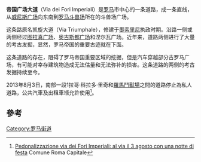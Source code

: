 '''帝国广场大道'''（Via dei Fori Imperiali）是[[罗马|罗马]]市中心的一条道路，成一条直线，从[[威尼斯广场|威尼斯广场]]向东南到[[罗马斗兽场|罗马斗兽场]]所在的斗兽场广场。

这条路原名凯旋大道（Via Triumphale），修建于[[墨索里尼|墨索里尼]]执政时期。沿路一侧或两侧经过[[图拉真广场|图拉真广场]]、[[奥古斯都广场|奥古斯都广场]]和涅尔瓦广场。近年来，道路两侧进行了大量的考古发掘，显然，罗马帝国的重要古迹就在下面。 

这条道路的存在，阻碍了罗马帝国重要区域的挖掘，但是汽车穿越部分古罗马广场，有可能对幸存建筑物造成无法估量和无法弥补的损害。这条道路的两侧的考古发掘持续至今。

2013年8月3日，南部一段1拉哥·科拉多·里奇和[[羅馬鬥獸場|羅馬鬥獸場]]之間的道路停止為私人道路，公共汽車及出租車堩允許使用<ref>[http://www.comune.roma.it/wps/portal/pcr?contentId=NEW491597&jp_pagecode=newsview.wp&ahew=contentId:jp_pagecode Pedonalizzazione via dei Fori Imperiali: al via il 3 agosto con una notte di festa] {{Wayback|url=http://www.comune.roma.it/wps/portal/pcr?contentId=NEW491597&jp_pagecode=newsview.wp&ahew=contentId:jp_pagecode |date=20150923222711 }} Comune Roma Capitale</ref>。

== 參考 ==
<references />

{{Italy-stub}}
{{Road-stub}}

[[Category:罗马街道|Category:罗马街道]]